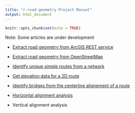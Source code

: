 ```yaml
---
title: "r-road-geometry Project Manual"
output: html_document
---
```


```r
knitr::opts_chunk$set(echo = TRUE)
```
Note: Some articles are under development

* [Extract road geometry from ArcGIS REST service](https://profxyang.github.io/r-road-geometry/t1_extract)

* [Extract road geometry from OpenStreetMap](https://profxyang.github.io/r-road-geometry/t2_extract)

* [Identify unique simple routes from a network](https://profxyang.github.io/r-road-geometry/t3_uniqueroutes)

* [Get elevation data for a 2D route](https://profxyang.github.io/r-road-geometry/t4_getelevation)

* [Identify bridges from the centerline alignement of a route](https://profxyang.github.io/r-road-geometry/t5_smbridges)

* [Horizontal alignment analysis](https://profxyang.github.io/r-road-geometry/t6_hanalysis)

* Vertical alignment analysis
